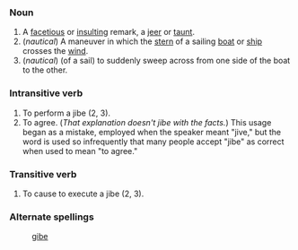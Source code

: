 ===Noun===

# A [[facetious]] or [[insult]]ing remark, a [[jeer]] or [[taunt]].
# (''nautical'') A maneuver in which the [[stern]] of a sailing [[boat]] or [[ship]] crosses the [[wind]].
# (''nautical'') (of a sail) to suddenly sweep across from one side of the boat to the other.

===Intransitive verb===

# To perform a jibe (2, 3).
# To agree.  (''That explanation doesn't jibe with the facts.'') This usage began as a mistake, employed when the speaker meant "jive," but the word is used so infrequently that many people accept "jibe" as correct when used to mean "to agree."

===Transitive verb===

# To cause to execute a jibe (2, 3).

===Alternate spellings===
: [[gibe]]